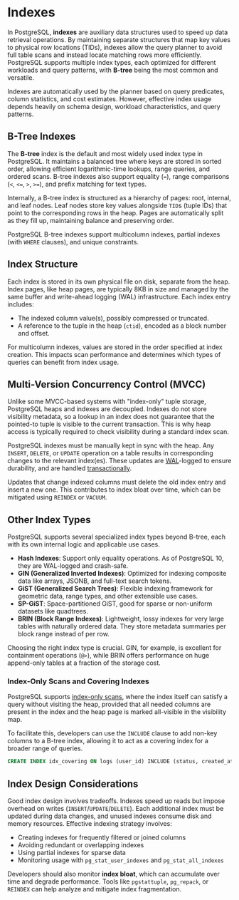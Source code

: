 # Indexes

In PostgreSQL, **indexes** are auxiliary data structures used to speed up data retrieval operations. By maintaining separate structures that map key values to physical row locations (TIDs), indexes allow the query planner to avoid full table scans and instead locate matching rows more efficiently. PostgreSQL supports multiple index types, each optimized for different workloads and query patterns, with **B-tree** being the most common and versatile.

Indexes are automatically used by the planner based on query predicates, column statistics, and cost estimates. However, effective index usage depends heavily on schema design, workload characteristics, and query patterns.

## B-Tree Indexes

The **B-tree** index is the default and most widely used index type in PostgreSQL. It maintains a balanced tree where keys are stored in sorted order, allowing efficient logarithmic-time lookups, range queries, and ordered scans. B-tree indexes also support equality (`=`), range comparisons (`<`, `<=`, `>`, `>=`), and prefix matching for text types.

Internally, a B-tree index is structured as a hierarchy of pages: root, internal, and leaf nodes. Leaf nodes store key values alongside `TID`s (tuple IDs) that point to the corresponding rows in the heap. Pages are automatically split as they fill up, maintaining balance and preserving order.

PostgreSQL B-tree indexes support multicolumn indexes, partial indexes (with `WHERE` clauses), and unique constraints.

## Index Structure

Each index is stored in its own physical file on disk, separate from the heap. Index pages, like heap pages, are typically 8KB in size and managed by the same buffer and write-ahead logging (WAL) infrastructure. Each index entry includes:

- The indexed column value(s), possibly compressed or truncated.
- A reference to the tuple in the heap (`ctid`), encoded as a block number and offset.

For multicolumn indexes, values are stored in the order specified at index creation. This impacts scan performance and determines which types of queries can benefit from index usage.

## Multi-Version Concurrency Control (MVCC)

Unlike some MVCC-based systems with "index-only" tuple storage, PostgreSQL heaps and indexes are decoupled. Indexes do not store visibility metadata, so a lookup in an index does not guarantee that the pointed-to tuple is visible to the current transaction. This is why heap access is typically required to check visibility during a standard index scan.

PostgreSQL indexes must be manually kept in sync with the heap. Any `INSERT`, `DELETE`, or `UPDATE` operation on a table results in corresponding changes to the relevant index(es). These updates are [WAL](/database/postgres/wal)-logged to ensure durability, and are handled [transactionally](/database/postgres/transactions).

Updates that change indexed columns must delete the old index entry and insert a new one. This contributes to index bloat over time, which can be mitigated using `REINDEX` or `VACUUM`.

## Other Index Types

PostgreSQL supports several specialized index types beyond B-tree, each with its own internal logic and applicable use cases.

- **Hash Indexes**: Support only equality operations. As of PostgreSQL 10, they are WAL-logged and crash-safe.
- **GIN (Generalized Inverted Indexes)**: Optimized for indexing composite data like arrays, JSONB, and full-text search tokens.
- **GiST (Generalized Search Trees)**: Flexible indexing framework for geometric data, range types, and other extensible use cases.
- **SP-GiST**: Space-partitioned GiST, good for sparse or non-uniform datasets like quadtrees.
- **BRIN (Block Range Indexes)**: Lightweight, lossy indexes for very large tables with naturally ordered data. They store metadata summaries per block range instead of per row.

Choosing the right index type is crucial. GIN, for example, is excellent for containment operations (`@>`), while BRIN offers performance on huge append-only tables at a fraction of the storage cost.

### Index-Only Scans and Covering Indexes

PostgreSQL supports [index-only scans](/database/postgres/index-only-scans), where the index itself can satisfy a query without visiting the heap, provided that all needed columns are present in the index and the heap page is marked all-visible in the visibility map. 

To facilitate this, developers can use the `INCLUDE` clause to add non-key columns to a B-tree index, allowing it to act as a covering index for a broader range of queries.

```sql
CREATE INDEX idx_covering ON logs (user_id) INCLUDE (status, created_at);
```

## Index Design Considerations

Good index design involves tradeoffs. Indexes speed up reads but impose overhead on writes (`INSERT`/`UPDATE`/`DELETE`). Each additional index must be updated during data changes, and unused indexes consume disk and memory resources. Effective indexing strategy involves:

- Creating indexes for frequently filtered or joined columns
- Avoiding redundant or overlapping indexes
- Using partial indexes for sparse data
- Monitoring usage with `pg_stat_user_indexes` and `pg_stat_all_indexes`

Developers should also monitor **index bloat**, which can accumulate over time and degrade performance. Tools like `pgstattuple`, `pg_repack`, or `REINDEX` can help analyze and mitigate index fragmentation.
